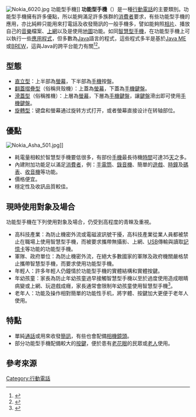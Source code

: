 {{trivia|time=2013-11-09T16:09:25+00:00}}
{{inappropriate tone|time=2013-11-09T16:07:27+00:00}}
{{NoteTA
|G1 = IT
}}
[[File:Nokia_6020.jpg|thumb]] 功能型手機]]
'''功能型手機'''（{{lang-en|Feature phone}}）是一種[[行動電話|行動電話]]的主要類別。功能型手機擁有許多優點，所以能夠滿足許多族群的[[消費者|消費者]]要求，有些功能型手機的應用，亦比純粹只能用來打電話及收發簡訊的一般手機多，譬如能夠照[[相片|相片]]、播放自己的[[音樂|音樂]]檔案、[[上網|上網]]以及是使用[[地圖|地圖]]功能。如同[[智慧型手機|智慧型手機]]，在功能型手機上可以執行一些[[應用程式|應用程式]]，但多數為[[Java|Java]]語言的程式，這些程式多半是基於[[Java_ME|Java ME]]或[[BREW|BREW]]，這與Java的跨平台能力有關<ref>{{Cite web |url=http://oops.udn.com/oops/story/6705/408354-%E9%82%84%E8%A8%98%E5%BE%97%E6%99%BA%E9%9A%9C%E5%9E%8B%E6%89%8B%E6%A9%9F%E5%B9%B4%E4%BB%A3%E5%97%8E%EF%BC%9F%205%20%E7%A8%AE%E6%9C%80%E7%A5%9E%E5%A5%87%E7%9A%84%E6%89%8B%E6%A9%9F%E8%A8%AD%E8%A8%88 |title=還記得智障型手機年代嗎？ 5 種最神奇的手機設計 |access-date=2015-02-25 |archive-url=https://web.archive.org/web/20150226024542/http://oops.udn.com/oops/story/6705/408354-%E9%82%84%E8%A8%98%E5%BE%97%E6%99%BA%E9%9A%9C%E5%9E%8B%E6%89%8B%E6%A9%9F%E5%B9%B4%E4%BB%A3%E5%97%8E%EF%BC%9F%205%20%E7%A8%AE%E6%9C%80%E7%A5%9E%E5%A5%87%E7%9A%84%E6%89%8B%E6%A9%9F%E8%A8%AD%E8%A8%88 |archive-date=2015-02-26 |dead-url=yes }}</ref><ref>{{Cite web |url=http://www.appguru.com.tw/appguru/forum/main/android-hdwr/%E5%BE%9E%E6%99%BA%E9%9A%9C%E5%9E%8B%E6%89%8B%E6%A9%9F%E5%88%B0%E6%99%BA%E6%85%A7%E6%89%8B%E6%A9%9F%EF%BC%8C%E4%BD%A0%E8%A9%B2%E6%80%8E%E9%BA%BC%E9%81%B8%EF%BC%9F/ |title=從傳統手機到智慧手機，你該怎麼選？ |accessdate=2015-02-25 |archive-date=2015-02-25 |archive-url=https://web.archive.org/web/20150225182111/http://www.appguru.com.tw/appguru/forum/main/android-hdwr/%E5%BE%9E%E6%99%BA%E9%9A%9C%E5%9E%8B%E6%89%8B%E6%A9%9F%E5%88%B0%E6%99%BA%E6%85%A7%E6%89%8B%E6%A9%9F%EF%BC%8C%E4%BD%A0%E8%A9%B2%E6%80%8E%E9%BA%BC%E9%81%B8%EF%BC%9F/ |dead-url=no }}</ref>。

==型態==
*[[手機規格#直立式|直立型]]：上半部為[[螢幕|螢幕]]，下半部為[[手機|手機]]按盤。
*[[手機規格#摺疊式|翻蓋摺疊型]]（俗稱貝殼機）：上蓋為[[螢幕|螢幕]]，下蓋為[[手機|手機]][[鍵盤|鍵盤]]。
*[[手機規格#滑蓋式|滑蓋型]]（俗稱推機）：上層為[[螢幕|螢幕]]，下層為[[手機|手機]][[鍵盤|鍵盤]]，讓[[鍵盤|鍵盤]]滑出即可使用[[手機|手機]][[鍵盤|鍵盤]]。
*[[手機規格#旋蓋式|旋轉型]]：键盘和螢幕通过旋转方式打开，或者螢幕直接设计在转轴部位。

==優點==
[[File:Nokia_Asha_501.jpg|thumb]]]]
*耗電量相較於智慧型手機要低很多，有部份[[手機|手機]]最長待機[[時間|時間]]可達35[[天|天]]之多。
*內建附加功能足以滿足[[消費者|消費者]]，例：[[手電筒|手電筒]]、[[錄音機|錄音機]]、簡單的[[遊戲|遊戲]]、[[時鐘|時鐘]]及[[碼表|碼表]]、[[收音機|收音機]]等功能。
*價格便宜。
*穩定性及收訊品質較佳。

==現時使用對象及場合==
功能型手機在下列使用對象及場合，仍受到高程度的青睞及重視。
*高科技產業：為防止機密外流或電磁波訊號干擾，高科技產業從業人員都被禁止在職場上使用智慧型手機，而被要求攜帶無攝影、上網、[[USB|USB]]傳輸與讀取[[記憶卡|記憶卡]]等功能的功能型手機。
*軍隊、政府單位：為防止機密外流，在絕大多數國家的軍隊及政府機關嚴格禁止攜帶智慧型手機，而要求使用功能型手機。
*年輕人：許多年輕人仍鐘情於功能型手機的實體結構和實體按鍵。
*年幼孩童：家長為防止年幼孩童過早接觸智慧型手機以至於過度使用造成眼睛病變或上網、玩遊戲成癮，家長通常會限制年幼孩童使用智慧型手機<ref name="c8358638">{{cite news|title=孩子为啥用“老人手机”？ 为避免游戏、微信等干扰|url=http://www.chinanews.com/sh/2017/10-23/8358638.shtml|accessdate=2018-05-19|work=北京晚报|publisher=中国新闻网|date=2017-10-23|archive-url=https://web.archive.org/web/20180519120805/http://www.chinanews.com/sh/2017/10-23/8358638.shtml|archive-date=2018-05-19|dead-url=yes}}</ref>。
*老年人：功能及操作相對簡單的功能性手机，將字體、按鍵加大更便于老年人使用{{R|c8358638}}。

==特點==
*單純[[通話|通話]]或用來收發[[簡訊|簡訊]]，有些也會配備[[相機|相機]][[鏡頭|鏡頭]]。
*部分功能型手機配備較大的[[按鍵|按鍵]]，便於患有[[老花眼|老花眼]]的民眾或[[老人|老人]]使用。

==參考來源==
{{Reflist}}

{{移动电话}}
{{Computer sizes}}
{{DEFAULTSORT:Feature phone}}
[[Category:行動電話|Category:行動電話]]
